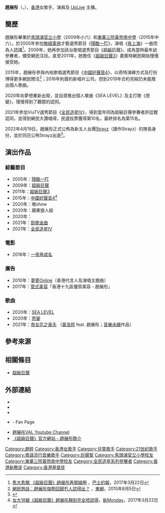 {{藝人
| 類型 = 女藝人
| 姓名 = 趙展彤
| 圖片 = 
| 圖片簡介 = 
| 圖片尺寸 = 
| 羅馬拼音 = Cho Chin Tung
| 英文名 = Valentina Cho
| 綽號 = VAL
| 國籍 = {{CHN-HKG}}
| 籍貫 = 
| 民族 = [[漢族|漢族]]
| 出生日期 = {{birth date and age|1997|8|7}}
| 出生地點 = {{HKG}}
| 逝世日期 = 
| 逝世地點 = 
| 語言 = 粵語、英語、國語
| 教育程度 = 
| 母校 = [[馬頭涌官立小學|馬頭涌官立小學]]<br>[[東華三院黃笏南中學|東華三院黃笏南中學]]
| 宗教信仰 = [[新教|基督教]]
| 活躍年代 = [[2009年|2009年]]至今
| 職業 = 歌手
| 出道作品 = 
| 代表作品 = '''電視節目'''：{{ubl|《[[殘酷一叮|殘酷一叮]]》|《[[超級巨聲|超級巨聲]]》|《[[中國好聲音4|中國好聲音4]]》}}
| 唱片公司 = （2016年至2019）
| 經紀公司 = 
| 相關團體 = [[巨聲幫|巨聲幫]]<br />[[5trayz|5trayz]]（2022年至今）
| 網站 = 
| 獎項 = 
}}

'''趙展彤'''（{{lang|en|'''Valentina Cho Chin Tung'''}}，{{bd|1997年|8月7日}}），[[香港|香港]]女歌手、演員及 [[UpLive|UpLive]] 主播。

== 簡歷 ==
趙展彤畢業於[[馬頭涌官立小學|馬頭涌官立小學]]（2009年小六）和[[東華三院黃笏南中學|東華三院黃笏南中學]]（2015年中六）。於2005年參加[[無綫電視|無綫電視]]才藝選秀節目《[[殘酷一叮|殘酷一叮]]》，演唱《[[夜上海|夜上海]]》一曲而為人認識<ref>[http://www.bastillepost.com/hongkong/article/1900330-%E6%84%88%E5%A4%A7%E6%84%88%E9%9D%9A-%E3%80%8A%E8%B6%85%E7%B4%9A%E5%B7%A8%E8%81%B2%E3%80%8B%E8%B6%99%E5%B1%95%E5%BD%A4%E5%86%8D%E9%97%96%E5%A8%9B%E5%9C%88 愈大愈靚 《超級巨聲》趙展彤再闖娛圈] {{Wayback|url=http://www.bastillepost.com/hongkong/article/1900330-%E6%84%88%E5%A4%A7%E6%84%88%E9%9D%9A-%E3%80%8A%E8%B6%85%E7%B4%9A%E5%B7%A8%E8%81%B2%E3%80%8B%E8%B6%99%E5%B1%95%E5%BD%A4%E5%86%8D%E9%97%96%E5%A8%9B%E5%9C%88 |date=20180124141238 }}，[[巴士的報|巴士的報]]，2017年3月22日</ref>。2009年，她再參加該台歌唱選秀節目《[[超級巨聲|超級巨聲]]》，成為當時最年幼參賽者，備受網民注目。直至2011年，她擔任《[[超級巨聲3|超級巨聲3]]》嘉賓時網民開始慢慢接受她。

2015年，趙展彤參與內地歌唱選秀節目《[[中國好聲音4|中國好聲音4]]》，以奇特演繹方式及打扮博得更多網民關注<ref>[http://hk.on.cc/hk/bkn/cnt/entertainment/20150805/bkn-20150805202205814-0805_00862_001.html 網民熱話：趙展彤強勢回歸冇人認得出？] {{Wayback|url=http://hk.on.cc/hk/bkn/cnt/entertainment/20150805/bkn-20150805202205814-0805_00862_001.html |date=20170808025200 }}，[[ON.CC|東網]]，2015年8月5日</ref>；2016年則簽約新唱片公司，但到2019年合約完結仍未能推出個人歌曲。

2020年向夢想重新出發，並自資推出個人單曲《SEA LEVEL》及主打歌《思變》，慢慢得到了觀眾的認同。

2021年參加ViuTV選秀節目《[[全民造星IV|全民造星IV]]》，得到當年同為超級巨聲參賽者許廷鏗認同，並得到網民大讚唱得，民選投票獲得第10名，最終排名為第15名。

2022年4月19日，趙展彤正式公佈為新五人女團[[5trayz|5trayz]]（讀作Strayz）的隊長身份，並於同日公佈5trayz出道<ref>{{cite news |title=STRAYZ出道2日即吸2.8萬Like　迷幻造型照曝光 |url=https://hk.on.cc/hk/bkn/cnt/entertainment/20220421/bkn-20220421130218616-0421_00862_001.html |accessdate=2022-05-29 |work=東網on.cc |date=2022-04-21}}</ref>。

== 演出作品 ==
=== 綜藝節目 ===
* 2005年：[[殘酷一叮|殘酷一叮]]
* 2009年：[[超級巨聲|超級巨聲]]
* 2011年：[[超級巨聲3|超級巨聲3]]
* 2015年：[[中國好聲音4|中國好聲音4]]<ref>[https://www.nmplus.hk/enterainment/%e8%b6%85%e7%b4%9a%e5%b7%a8%e8%81%b2-%e8%b6%99%e5%b1%95%e5%bd%a4/4/ 女大18變《超級巨聲》趙展彤靚到完全唔認得]，[[新Monday|新Monday]]，2017年3月22日</ref>
* 2020年：喱show
* 2020年：蘋果狼人殺
* 2020年：{{tsl|yue|舉高雙手}}
* 2021年：[[勁歌金曲|勁歌金曲]]
* 2021年：[[全民造星IV|全民造星IV]]

=== 電影 ===
* 2018年：[[一夜再成名|一夜再成名]]

=== 廣告 ===
* 2010年：[[夢夢Online|夢夢Online]]（香港代言人及演唱主題曲）
* 2017年：[[菅式美容|菅式美容]]「香港十九區優質美容 - 趙展彤」
=== 歌曲 ===

* 2020年：[https://www.youtube.com/watch?v=a5Lsv_XgDAs SEA LEVEL] {{Wayback|url=https://www.youtube.com/watch?v=a5Lsv_XgDAs |date=20201019024406 }}
* 2020年：[https://www.youtube.com/watch?v=ZRl0vIuWtCE 思變] {{Wayback|url=https://www.youtube.com/watch?v=ZRl0vIuWtCE |date=20201023043203 }}
* 2021年：[https://www.youtube.com/watch?v=wRPEBqCNAwk 帝女花之香夭] {{Wayback|url=https://www.youtube.com/watch?v=wRPEBqCNAwk |date=20210308135913 }}（[[黃浩邦|黃浩邦]] feat. 趙展彤；[[音樂永續|音樂永續]]作品）

== 參考來源 ==
{{reflist}}

== 相關條目 ==
* [[超級巨聲|超級巨聲]]

== 外部連結 ==
* {{Sinaweibo|1774235722}}
* {{Facebook|valentina.deathreeks}}
* {{Instagram|valentina_cct}}
* {{Facebook|Valentina.Tung}} - Fan Page
* [https://www.youtube.com/channel/UCHi5mocfDKDQ_zVHxeSPU7A 趙展彤VAL Youtube Channel] {{Wayback|url=https://www.youtube.com/channel/UCHi5mocfDKDQ_zVHxeSPU7A |date=20201029035108 }}
* [http://thevoice.tvb.com/2009/contestant/chochintung 《超級巨聲》官方網站 - 趙展彤簡介]{{Wayback|url=http://thevoice.tvb.com/2009/contestant/chochintung |date=20170818094839 }}
{{全民造星系列}}
{{DEFAULTSORT:Cho}}
[[Category:趙姓|Category:趙姓]]
[[Category:香港女歌手|Category:香港女歌手]]
[[Category:兒童歌手|Category:兒童歌手]]
[[Category:21世紀歌手|Category:21世紀歌手]]
[[Category:粵語流行音樂歌手|Category:粵語流行音樂歌手]]
[[Category:巨聲幫|Category:巨聲幫]]
[[Category:馬頭涌官立小學校友|Category:馬頭涌官立小學校友]]
[[Category:東華三院黃笏南中學校友|Category:東華三院黃笏南中學校友]]
[[Category:全民造星系列參賽者|Category:全民造星系列參賽者]]
[[Category:香港新教徒|Category:香港新教徒]]
[[Category:香港基督徒|Category:香港基督徒]]